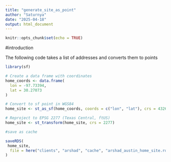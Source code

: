 ---
title: "generate_site_as_point"
author: "Saturnya"
date: "2025-04-18"
output: html_document
---

```{r setup, include=FALSE}
knitr::opts_chunk$set(echo = TRUE)
```

#introduction

The following code takes a list of addresses and converts them to points

```{r}

library(sf)

# Create a data frame with coordinates
home_coords <- data.frame(
  lon = -97.73394,
  lat = 30.27073
)

# Convert to sf point in WGS84
home_site <- st_as_sf(home_coords, coords = c("lon", "lat"), crs = 4326)

# Reproject to EPSG 2277 (Texas Central, ftUS)
home_site <- st_transform(home_site, crs = 2277)

#save as cache

saveRDS(
 home_site,
  file = here("clients", "arshad", "cache", "arshad_austin_home_site.rds")
)

```